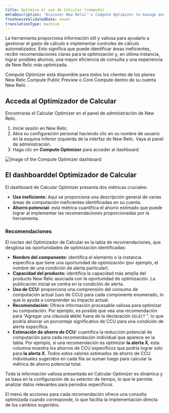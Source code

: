```yaml
---
title: Optimice el uso de Calcular (compute)
metaDescription: 'Discover New Relic''s Compute Optimizer to manage and reduce your compute usage. Get actionable insights and recommendations to optimize inefficient alert conditions and queries, ensuring efficient resource usage and significant savings.'
freshnessValidatedDate: never
translationType: machine
---
```


La herramienta proporciona información útil y valiosa para ayudarlo a gestionar el gasto de cálculo e implementar controles de cálculo automatizados. Esto significa que puede identificar áreas ineficientes, recibir recomendaciones claras para la optimización y, en última instancia, lograr posibles ahorros, una mayor eficiencia de consulta y una experiencia de New Relic más optimizada.

<Callout variant="tip">
  Compute Optimizer está disponible para todos los clientes de los planes New Relic Compute Public Preview o Core Compute dentro de su cuenta New Relic .
</Callout>

## Acceda al Optimizador de Calcular

Encontrarás el Calcular Optimizer en el panel de administración de New Relic.

1. Inicie sesión en New Relic.
2. Abra su configuración personal haciendo clic en su nombre de usuario en la esquina inferior izquierda de la interfaz de New Relic. Vaya al panel de administración.
3. Haga clic en **Compute Optimizer** para acceder al dashboard.

<img title="Compute Optimizer dashboard" alt="Image of the Compute Optimizer dashboard" src="/images/compute_optimizer.webp" />

## El dashboarddel Optimizador de Calcular

El dashboard de Calcular Optimizer presenta dos métricas cruciales:

* **Uso ineficiente:** Aquí se proporciona una descripción general de varias áreas de computación ineficientes identificadas en su cuenta.
* **Ahorro potencial:** esta métrica cuantifica el ahorro estimado que puede lograr al implementar las recomendaciones proporcionadas por la herramienta.

### Recomendaciones

El núcleo del Optimizador de Calcular es la tabla de recomendaciones, que desglosa las oportunidades de optimización identificadas:

* **Nombre del componente:** identifica el elemento o la instancia específica que tiene una oportunidad de optimización (por ejemplo, el nombre de una condición de alerta particular).
* **Capacidad del producto:** identifica la capacidad más amplia del producto New Relic asociada con la oportunidad de optimización. La publicación inicial se centra en la condición de alerta.
* **Uso de CCU:** proporciona una comprensión del consumo de computación actual (uso de CCU) para cada componente enumerado, lo que lo ayuda a comprender su impacto actual.
* **Recomendación:** Ofrece información procesable valiosa para optimizar su computación. Por ejemplo, es posible que vea una recomendación para &quot;Agregar una cláusula `WHERE` fuera de la declaración `SELECT` &quot;, lo que podría ahorrar un porcentaje significativo de CCU para una condición de alerta específica.
* **Estimación de ahorro de CCU:** cuantifica la reducción potencial de computación para cada recomendación individual que aparece en la tabla. Por ejemplo, si una recomendación es optimizar **la alerta X**, esta columna muestra los ahorros de CCU específicos que podría lograr solo para **la alerta X**. Todos estos valores estimados de ahorro de CCU individuales sugeridos en cada fila se suman luego para calcular la métrica de ahorro potencial total.

Toda la información valiosa presentada en Calcular Optimizer es dinámica y se basa en la configuración de su selector de tiempo, lo que le permite analizar datos relevantes para periodos específicos.

El menú de acciones para cada recomendación ofrece una consulta optimizada cuando corresponde, lo que facilita la implementación directa de los cambios sugeridos.
